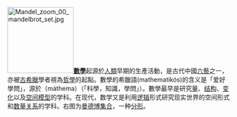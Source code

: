 [[File:Mandel_zoom_00_mandelbrot_set.jpg|150px]]'''[[數學|數學]]'''起源於[[人類|人類]]早期的生產活動，是古代中國[[六藝|六藝]]之一，亦被[[古希臘|古希臘]]學者視為[[哲學|哲學]]的起點。數學的希臘語{{lang|el|μαθηματικός }}(mathematikós)的含义是「爱好學問」，源於{{lang|el|μάθημα}}（máthema）（「科學，知識，學問」）。數學最早是研究[[量|量]]、[[数学结构|结构]]、[[变化|变化]]以及[[空间|空间]][[模型|模型]]的学科。在现代，数学又是利用[[逻辑|逻辑]]形式研究现实世界的空间形式和[[关系_(数学)|数量关系]]的学科。右图为[[曼德博集合|曼德博集合]]，一种[[分形|分形]]。